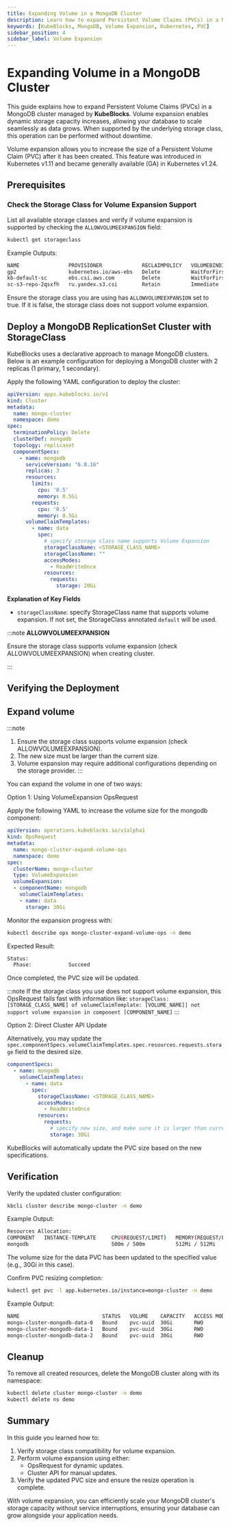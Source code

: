 ```yaml
---
title: Expanding Volume in a MongoDB Cluster
description: Learn how to expand Persistent Volume Claims (PVCs) in a MongoDB cluster managed by KubeBlocks without downtime.
keywords: [KubeBlocks, MongoDB, Volume Expansion, Kubernetes, PVC]
sidebar_position: 4
sidebar_label: Volume Expansion
---
```





# Expanding Volume in a MongoDB Cluster

This guide explains how to expand Persistent Volume Claims (PVCs) in a MongoDB cluster managed by **KubeBlocks**. Volume expansion enables dynamic storage capacity increases, allowing your database to scale seamlessly as data grows. When supported by the underlying storage class, this operation can be performed without downtime.

Volume expansion allows you to increase the size of a Persistent Volume Claim (PVC) after it has been created. This feature was introduced in Kubernetes v1.11 and became generally available (GA) in Kubernetes v1.24.

## Prerequisites


<Prerequisites />

### Check the Storage Class for Volume Expansion Support

List all available storage classes and verify if volume expansion is supported by checking the `ALLOWVOLUMEEXPANSION` field:
```bash
kubectl get storageclass
```

Example Outputs:
```bash
NAME                PROVISIONER             RECLAIMPOLICY   VOLUMEBINDINGMODE      ALLOWVOLUMEEXPANSION   AGE
gp2                 kubernetes.io/aws-ebs   Delete          WaitForFirstConsumer   false                  4d10h
kb-default-sc       ebs.csi.aws.com         Delete          WaitForFirstConsumer   true                   3d7h
sc-s3-repo-2qsxfh   ru.yandex.s3.csi        Retain          Immediate              false                  3d7h
```
Ensure the storage class you are using has `ALLOWVOLUMEEXPANSION` set to true. If it is false, the storage class does not support volume expansion.

## Deploy a MongoDB ReplicationSet Cluster with StorageClass

KubeBlocks uses a declarative approach to manage MongoDB clusters. Below is an example configuration for deploying a MongoDB cluster with 2 replicas (1 primary, 1 secondary).

Apply the following YAML configuration to deploy the cluster:

```yaml
apiVersion: apps.kubeblocks.io/v1
kind: Cluster
metadata:
  name: mongo-cluster
  namespace: demo
spec:
  terminationPolicy: Delete
  clusterDef: mongodb
  topology: replicaset
  componentSpecs:
    - name: mongodb
      serviceVersion: "6.0.16"
      replicas: 3
      resources:
        limits:
          cpu: '0.5'
          memory: 0.5Gi
        requests:
          cpu: '0.5'
          memory: 0.5Gi
      volumeClaimTemplates:
        - name: data
          spec:
            # specify storage class name supports Volume Expansion
            storageClassName: <STORAGE_CLASS_NAME>
            storageClassName: ""
            accessModes:
              - ReadWriteOnce
            resources:
              requests:
                storage: 20Gi
```
**Explanation of Key Fields**
- `storageClassName`: specify StorageClass name that supports volume expansion. If not set, the StorageClass annotated `default` will be used.

:::note
**ALLOWVOLUMEEXPANSION**

Ensure the storage class supports volume expansion (check ALLOWVOLUMEEXPANSION) when creating cluster.

:::


## Verifying the Deployment


<VerifyCluster />

## Expand volume

:::note
1. Ensure the storage class supports volume expansion (check ALLOWVOLUMEEXPANSION).
2. The new size must be larger than the current size.
3. Volume expansion may require additional configurations depending on the storage provider.
:::

You can expand the volume in one of two ways:
<Tabs>

  <TabItem value="opsRequest" label="OpsRequest API" default>

  Option 1: Using VolumeExpansion OpsRequest

  Apply the following YAML to increase the volume size for the mongodb component:

  ```yaml
  apiVersion: operations.kubeblocks.io/v1alpha1
  kind: OpsRequest
  metadata:
    name: mongo-cluster-expand-volume-ops
    namespace: demo
  spec:
    clusterName: mongo-cluster
    type: VolumeExpansion
    volumeExpansion:
    - componentName: mongodb
      volumeClaimTemplates:
      - name: data
        storage: 30Gi
  ```

  Monitor the expansion progress with:

  ```bash
  kubectl describe ops mongo-cluster-expand-volume-ops -n demo
  ```

  Expected Result:
  ```bash
  Status:
    Phase:            Succeed
  ```
  Once completed, the PVC size will be updated.

  :::note
  If the storage class you use does not support volume expansion, this OpsRequest fails fast with information like:
  `storageClass: [STORAGE_CLASS_NAME] of volumeClaimTemplate: [VOLUME_NAME]] not support volume expansion in component [COMPONENT_NAME]`
  :::

  </TabItem>

  <TabItem value="ClusterAPI" label="Cluster API">

  Option 2: Direct Cluster API Update

  Alternatively, you may update the `spec.componentSpecs.volumeClaimTemplates.spec.resources.requests.storage` field to the desired size.

  ```yaml
  componentSpecs:
    - name: mongodb
      volumeClaimTemplates:
        - name: data
          spec:
            storageClassName: <STORAGE_CLASS_NAME>
            accessModes:
              - ReadWriteOnce
            resources:
              requests:
                # specify new size, and make sure it is larger than current size
                storage: 30Gi
  ```
  KubeBlocks will automatically update the PVC size based on the new specifications.
  </TabItem>
</Tabs>

## Verification

Verify the updated cluster configuration:
```bash
kbcli cluster describe mongo-cluster -n demo
```
Example Output:
```bash
Resources Allocation:
COMPONENT   INSTANCE-TEMPLATE     CPU(REQUEST/LIMIT)   MEMORY(REQUEST/LIMIT)   STORAGE-SIZE   STORAGE-CLASS
mongodb                           500m / 500m          512Mi / 512Mi           data:30Gi      <STORAGE_CLASS_NAME>
```
The volume size for the data PVC has been updated to the specified value (e.g., 30Gi in this case).

Confirm PVC resizing completion:
```bash
kubectl get pvc -l app.kubernetes.io/instance=mongo-cluster -n demo
```
Example Output:
```bash
NAME                           STATUS   VOLUME    CAPACITY   ACCESS MODES   STORAGECLASS          AGE
mongo-cluster-mongodb-data-0   Bound    pvc-uuid  30Gi       RWO            <STORAGE_CLASS_NAME>  33m
mongo-cluster-mongodb-data-1   Bound    pvc-uuid  30Gi       RWO            <STORAGE_CLASS_NAME>  33m
mongo-cluster-mongodb-data-2   Bound    pvc-uuid  30Gi       RWO            <STORAGE_CLASS_NAME>  33m
```

## Cleanup
To remove all created resources, delete the MongoDB cluster along with its namespace:
```bash
kubectl delete cluster mongo-cluster -n demo
kubectl delete ns demo
```

## Summary

In this guide you learned how to:
1. Verify storage class compatibility for volume expansion.
2. Perform volume expansion using either:
   - OpsRequest for dynamic updates.
   - Cluster API for manual updates.
3. Verify the updated PVC size and ensure the resize operation is complete.

With volume expansion, you can efficiently scale your MongoDB cluster's storage capacity without service interruptions, ensuring your database can grow alongside your application needs.


